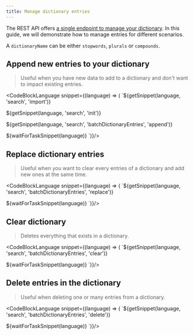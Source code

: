 ```yaml
---
title: Manage dictionary entries
---
```



The REST API offers [a single endpoint to manage your dictionary](https://api-clients-automation.netlify.app/specs/search#tag/Dictionaries/operation/batchDictionaryEntries). In this guide, we will demonstrate how to manage entries for different scenarios.

A `dictionaryName` can be either `stopwords`, `plurals` or `compounds`.

## Append new entries to your dictionary

> Useful when you have new data to add to a dictionary and don't want to impact existing entries.

<CodeBlockLanguage snippet={(language) => (
`${getSnippet(language, 'search', 'import')}

${getSnippet(language, 'search', 'init')}

${getSnippet(language, 'search', 'batchDictionaryEntries', 'append')}

${waitForTaskSnippet(language)}
`)}/>

## Replace dictionary entries

> Useful when you want to clear every entries of a dictionary and add new ones at the same time.

<CodeBlockLanguage snippet={(language) => (
`${getSnippet(language, 'search', 'batchDictionaryEntries', 'replace')}

${waitForTaskSnippet(language)}
`)}/>

## Clear dictionary

> Deletes everything that exists in a dictionary.

<CodeBlockLanguage snippet={(language) => (
`${getSnippet(language, 'search', 'batchDictionaryEntries', 'clear')}

${waitForTaskSnippet(language)}
`)}/>

## Delete entries in the dictionary

> Useful when deleting one or many entries from a dictionary.

<CodeBlockLanguage snippet={(language) => (
`${getSnippet(language, 'search', 'batchDictionaryEntries', 'delete')}

${waitForTaskSnippet(language)}
`)}/>
